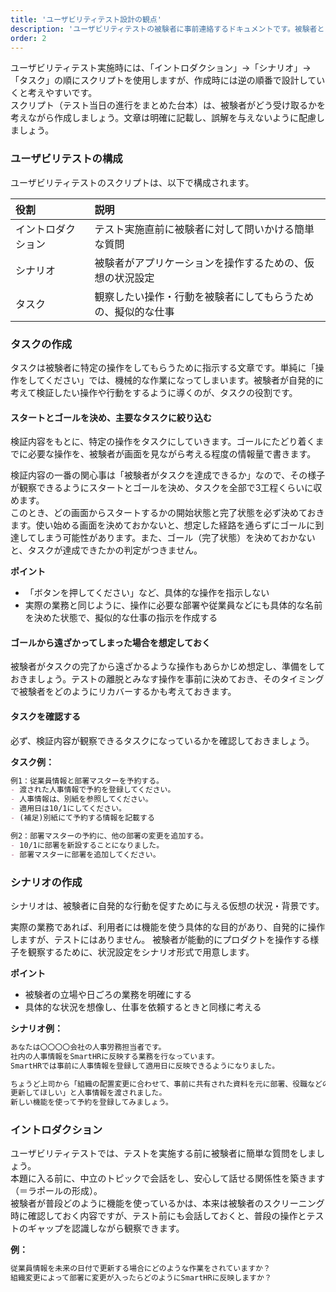 ```yaml
---
title: 'ユーザビリティテスト設計の観点'
description: 'ユーザビリティテストの被験者に事前連絡するドキュメントです。被験者として参加する際に、事前に知っておいていただきたい5つのことをまとめました。'
order: 2
---
```

<!-- textlint-disable -->
ユーザビリティテスト実施時には、「イントロダクション」→「シナリオ」→「タスク」の順にスクリプトを使用しますが、作成時には逆の順番で設計していくと考えやすいです。  
スクリプト（テスト当日の進行をまとめた台本）は、被験者がどう受け取るかを考えながら作成しましょう。文章は明確に記載し、誤解を与えないように配慮しましょう。

### ユーザビリテストの構成
ユーザビリティテストのスクリプトは、以下で構成されます。

| 役割 | 説明 |
| :--- | :--- |
| イントロダクション | テスト実施直前に被験者に対して問いかける簡単な質問 |
| シナリオ | 被験者がアプリケーションを操作するための、仮想の状況設定 |
| タスク | 観察したい操作・行動を被験者にしてもらうための、擬似的な仕事 |


### タスクの作成
タスクは被験者に特定の操作をしてもらうために指示する文章です。単純に「操作をしてください」では、機械的な作業になってしまいます。被験者が自発的に考えて検証したい操作や行動をするように導くのが、タスクの役割です。

#### スタートとゴールを決め、主要なタスクに絞り込む

検証内容をもとに、特定の操作をタスクにしていきます。ゴールにたどり着くまでに必要な操作を、被験者が画面を見ながら考える程度の情報量で書きます。

検証内容の一番の関心事は「被験者がタスクを達成できるか」なので、その様子が観察できるようにスタートとゴールを決め、タスクを全部で3工程くらいに収めます。  
このとき、どの画面からスタートするかの開始状態と完了状態を必ず決めておきます。使い始める画面を決めておかないと、想定した経路を通らずにゴールに到達してしまう可能性があります。また、ゴール（完了状態）を決めておかないと、タスクが達成できたかの判定がつきません。

**ポイント**
- 「ボタンを押してください」など、具体的な操作を指示しない
- 実際の業務と同じように、操作に必要な部署や従業員などにも具体的な名前を決めた状態で、擬似的な仕事の指示を作成する

#### ゴールから遠ざかってしまった場合を想定しておく
被験者がタスクの完了から遠ざかるような操作もあらかじめ想定し、準備をしておきましょう。テストの離脱とみなす操作を事前に決めておき、そのタイミングで被験者をどのようにリカバーするかも考えておきます。

#### タスクを確認する
必ず、検証内容が観察できるタスクになっているかを確認しておきましょう。

**タスク例：**  
```markdown codeBlock
例1：従業員情報と部署マスターを予約する。  
- 渡された人事情報で予約を登録してください。
- 人事情報は、別紙を参照してください。
- 適用日は10/1にしてください。
- (補足)別紙にて予約する情報を記載する

例2：部署マスターの予約に、他の部署の変更を追加する。  
- 10/1に部署を新設することになりました。
- 部署マスターに部署を追加してください。
```

### シナリオの作成
シナリオは、被験者に自発的な行動を促すために与える仮想の状況・背景です。

実際の業務であれば、利用者には機能を使う具体的な目的があり、自発的に操作しますが、テストにはありません。
被験者が能動的にプロダクトを操作する様子を観察するために、状況設定をシナリオ形式で用意します。

**ポイント**
- 被験者の立場や日ごろの業務を明確にする
- 具体的な状況を想像し、仕事を依頼するときと同様に考える

**シナリオ例：**
```markdown codeBlock
あなたは〇〇〇〇会社の人事労務担当者です。  
社内の人事情報をSmartHRに反映する業務を行なっています。  
SmartHRでは事前に人事情報を登録して適用日に反映できるようになりました。

ちょうど上司から「組織の配置変更に合わせて、事前に共有された資料を元に部署、役職などの従業員情報を
更新してほしい」と人事情報を渡されました。  
新しい機能を使って予約を登録してみましょう。
```

### イントロダクション
ユーザビリティテストでは、テストを実施する前に被験者に簡単な質問をしましょう。  
本題に入る前に、中立のトピックで会話をし、安心して話せる関係性を築きます（＝ラポールの形成）。  
被験者が普段どのように機能を使っているかは、本来は被験者のスクリーニング時に確認しておく内容ですが、テスト前にも会話しておくと、普段の操作とテストのギャップを認識しながら観察できます。

**例：**  
```markdown codeBlock
従業員情報を未来の日付で更新する場合にどのような作業をされていますか？  
組織変更によって部署に変更が入ったらどのようにSmartHRに反映しますか？
```
<!-- textlint-disable -->